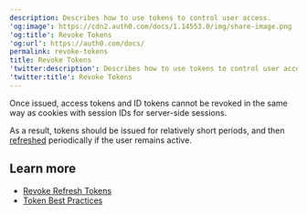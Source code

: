 ```yaml
---
description: Describes how to use tokens to control user access.
'og:image': https://cdn2.auth0.com/docs/1.14553.0/img/share-image.png
'og:title': Revoke Tokens
'og:url': https://auth0.com/docs/
permalink: revoke-tokens
title: Revoke Tokens
'twitter:description': Describes how to use tokens to control user access.
'twitter:title': Revoke Tokens
---
```

Once issued, <Tooltip tip="Access Token: Authorization credential, in the form of an opaque string or JWT, used to access an API." cta="View Glossary" href="/glossary?term=access+tokens">access tokens</Tooltip> and <Tooltip tip="Access Token: Authorization credential, in the form of an opaque string or JWT, used to access an API." cta="View Glossary" href="/glossary?term=ID+tokens">ID tokens</Tooltip> cannot be revoked in the same way as cookies with session IDs for server-side sessions.

As a result, tokens should be issued for relatively short periods, and then [refreshed](/secure/tokens/refresh-tokens) periodically if the user remains active.

## Learn more

* [Revoke Refresh Tokens](/secure/tokens/refresh-tokens/revoke-refresh-tokens)
* [Token Best Practices](/secure/tokens/token-best-practices)